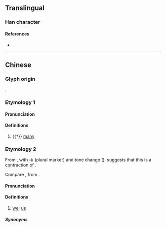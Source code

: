 {{character info}}
==Translingual==

===Han character===
{{Han char|rn=9|rad=人|as=09|sn=11|four=|canj=ORRS|ids=⿰亻咢}}

====References====
* {{Han ref|kx=0110.220|dkj=00854|dj=0236.060|hdz=10191.060|uh=5054|ud=20564}}

----

==Chinese==
{{zh-forms}}

===Glyph origin===
{{Han etym}}
{{Han compound|人|alt1=亻|咢|ls=psc|c1=s|c2=p|t1=man; person}}.

===Etymology 1===

====Pronunciation====
{{zh-pron
|m=è
|c=ngok6
|mc=y
|oc=y
|cat=a
}}

====Definitions====
{{zh-hanzi}}

# {{†}} [[many]]

===Etymology 2===
From {{zh-l|*我|I; me}}, with -''k'' (plural marker) and tone change ({{zh-ref|Gan, 1997}}). {{zh-ref|Zhang (1997)}} suggests that this is a contraction of {{lang|zh|我個}}.

Compare {{zh-l|㑢|they}}, from {{zh-l|*佢|he; she; it}}.

====Pronunciation====
{{zh-pron
|cat=c:pron
}}
{{rfp|yue}}

====Definitions====
{{zh-hanzi}}

# {{lb|zh|dialectal Cantonese}} [[we]]; [[us]]

=====Synonyms=====
{{zh-dial|我們}}